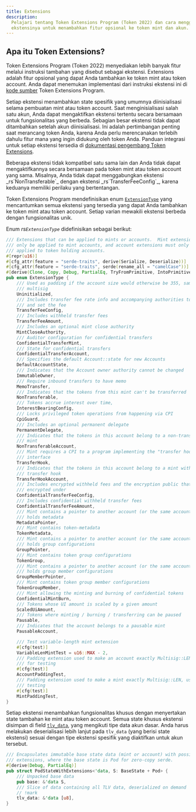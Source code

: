 ```yaml
---
title: Extensions
description:
  Pelajari tentang Token Extensions Program (Token 2022) dan cara menggunakan
  ekstensinya untuk menambahkan fitur opsional ke token mint dan akun.
---
```


## Apa itu Token Extensions?

Token Extensions Program (Token 2022) menyediakan lebih banyak fitur melalui
instruksi tambahan yang disebut sebagai ekstensi. Extensions adalah fitur
opsional yang dapat Anda tambahkan ke token mint atau token account. Anda dapat
menemukan implementasi dari instruksi ekstensi ini di
[kode sumber](https://github.com/solana-program/token-2022/tree/main/program/src/extension)
Token Extensions Program.

Setiap ekstensi menambahkan state spesifik yang umumnya diinisialisasi selama
pembuatan mint atau token account. Saat menginisialisasi salah satu akun, Anda
dapat mengaktifkan ekstensi tertentu secara bersamaan untuk fungsionalitas yang
berbeda. Sebagian besar ekstensi tidak dapat ditambahkan setelah akun
diinisialisasi. Ini adalah pertimbangan penting saat merancang token Anda,
karena Anda perlu merencanakan terlebih dahulu fitur mana yang ingin didukung
oleh token Anda. Panduan integrasi untuk setiap ekstensi tersedia di
[dokumentasi pengembang Token Extensions](/developers/guides/token-extensions/getting-started).

<Callout type="info">
  Beberapa ekstensi tidak kompatibel satu sama lain dan Anda tidak dapat
  mengaktifkannya secara bersamaan pada token mint atau token account yang sama.
  Misalnya, Anda tidak dapat menggabungkan ekstensi _rs`NonTransferable`_ dengan
  ekstensi _rs`TransferFeeConfig`_, karena keduanya memiliki perilaku yang
  bertentangan.
</Callout>

Token Extensions Program mendefinisikan enum
[`ExtensionType`](https://github.com/solana-program/token-2022/blob/efd0c957fefbd79882d77df5fb2dac88c001249c/program/src/extension/mod.rs#L1059)
yang mencantumkan semua ekstensi yang tersedia yang dapat Anda tambahkan ke
token mint atau token account. Setiap varian mewakili ekstensi berbeda dengan
fungsionalitas unik.

Enum _rs`ExtensionType`_ didefinisikan sebagai berikut:

```rust title="Token Extensions"
/// Extensions that can be applied to mints or accounts.  Mint extensions must
/// only be applied to mint accounts, and account extensions must only be
/// applied to token holding accounts.
#[repr(u16)]
#[cfg_attr(feature = "serde-traits", derive(Serialize, Deserialize))]
#[cfg_attr(feature = "serde-traits", serde(rename_all = "camelCase"))]
#[derive(Clone, Copy, Debug, PartialEq, TryFromPrimitive, IntoPrimitive)]
pub enum ExtensionType {
    /// Used as padding if the account size would otherwise be 355, same as a
    /// multisig
    Uninitialized,
    /// Includes transfer fee rate info and accompanying authorities to withdraw
    /// and set the fee
    TransferFeeConfig,
    /// Includes withheld transfer fees
    TransferFeeAmount,
    /// Includes an optional mint close authority
    MintCloseAuthority,
    /// Auditor configuration for confidential transfers
    ConfidentialTransferMint,
    /// State for confidential transfers
    ConfidentialTransferAccount,
    /// Specifies the default Account::state for new Accounts
    DefaultAccountState,
    /// Indicates that the Account owner authority cannot be changed
    ImmutableOwner,
    /// Require inbound transfers to have memo
    MemoTransfer,
    /// Indicates that the tokens from this mint can't be transferred
    NonTransferable,
    /// Tokens accrue interest over time,
    InterestBearingConfig,
    /// Locks privileged token operations from happening via CPI
    CpiGuard,
    /// Includes an optional permanent delegate
    PermanentDelegate,
    /// Indicates that the tokens in this account belong to a non-transferable
    /// mint
    NonTransferableAccount,
    /// Mint requires a CPI to a program implementing the "transfer hook"
    /// interface
    TransferHook,
    /// Indicates that the tokens in this account belong to a mint with a
    /// transfer hook
    TransferHookAccount,
    /// Includes encrypted withheld fees and the encryption public that they are
    /// encrypted under
    ConfidentialTransferFeeConfig,
    /// Includes confidential withheld transfer fees
    ConfidentialTransferFeeAmount,
    /// Mint contains a pointer to another account (or the same account) that
    /// holds metadata
    MetadataPointer,
    /// Mint contains token-metadata
    TokenMetadata,
    /// Mint contains a pointer to another account (or the same account) that
    /// holds group configurations
    GroupPointer,
    /// Mint contains token group configurations
    TokenGroup,
    /// Mint contains a pointer to another account (or the same account) that
    /// holds group member configurations
    GroupMemberPointer,
    /// Mint contains token group member configurations
    TokenGroupMember,
    /// Mint allowing the minting and burning of confidential tokens
    ConfidentialMintBurn,
    /// Tokens whose UI amount is scaled by a given amount
    ScaledUiAmount,
    /// Tokens where minting / burning / transferring can be paused
    Pausable,
    /// Indicates that the account belongs to a pausable mint
    PausableAccount,

    /// Test variable-length mint extension
    #[cfg(test)]
    VariableLenMintTest = u16::MAX - 2,
    /// Padding extension used to make an account exactly Multisig::LEN, used
    /// for testing
    #[cfg(test)]
    AccountPaddingTest,
    /// Padding extension used to make a mint exactly Multisig::LEN, used for
    /// testing
    #[cfg(test)]
    MintPaddingTest,
}
```

Setiap ekstensi menambahkan fungsionalitas khusus dengan menyertakan state
tambahan ke mint atau token account. Semua state khusus ekstensi disimpan di
field
[`tlv_data`](https://github.com/solana-program/token-2022/blob/efd0c957fefbd79882d77df5fb2dac88c001249c/program/src/extension/mod.rs#L546),
yang mengikuti tipe data akun dasar. Anda harus melakukan deserialisasi lebih
lanjut pada `tlv_data` (yang berisi state ekstensi) sesuai dengan tipe ekstensi
spesifik yang diaktifkan untuk akun tersebut.

```rust title="Token Extensions"
/// Encapsulates immutable base state data (mint or account) with possible
/// extensions, where the base state is Pod for zero-copy serde.
#[derive(Debug, PartialEq)]
pub struct PodStateWithExtensions<'data, S: BaseState + Pod> {
    /// Unpacked base data
    pub base: &'data S,
    /// Slice of data containing all TLV data, deserialized on demand
    // !mark
    tlv_data: &'data [u8],
}
```
